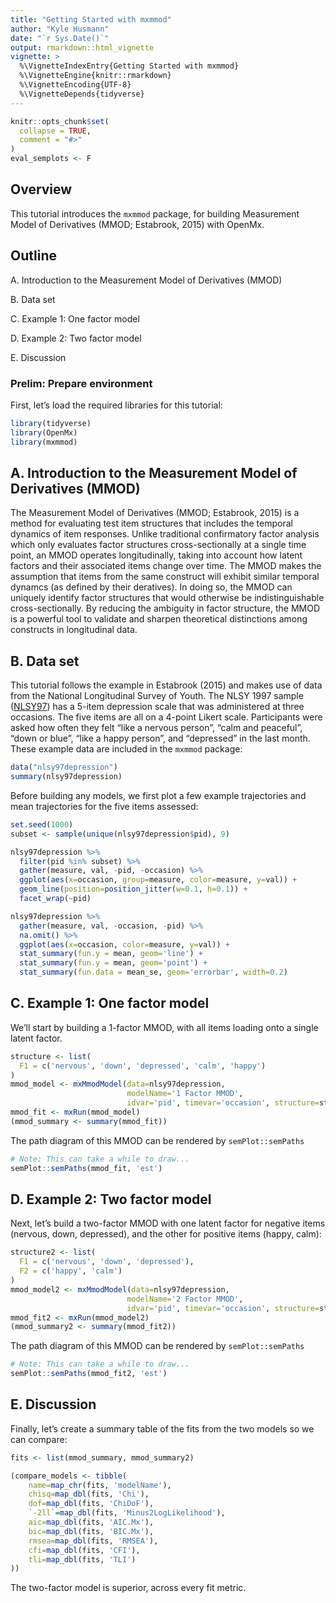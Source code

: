 ```yaml
---
title: "Getting Started with mxmmod"
author: "Kyle Husmann"
date: "`r Sys.Date()`"
output: rmarkdown::html_vignette
vignette: >
  %\VignetteIndexEntry{Getting Started with mxmmod}
  %\VignetteEngine{knitr::rmarkdown}
  %\VignetteEncoding{UTF-8}
  %\VignetteDepends{tidyverse}
---
```


```r
knitr::opts_chunk$set(
  collapse = TRUE,
  comment = "#>"
)
eval_semplots <- F
```

## Overview

This tutorial introduces the `mxmmod` package, for building Measurement Model of Derivatives (MMOD; Estabrook, 2015) with OpenMx.

## Outline

A. Introduction to the Measurement Model of Derivatives (MMOD)

B. Data set

C. Example 1: One factor model

D. Example 2: Two factor model

E. Discussion

### Prelim: Prepare environment

First, let's load the required libraries for this tutorial:

```r
library(tidyverse)
library(OpenMx)
library(mxmmod)
```

## A. Introduction to the Measurement Model of Derivatives (MMOD)

The Measurement Model of Derivatives  (MMOD; Estabrook, 2015) is a method for evaluating test item structures that includes the temporal dynamics of item responses.
Unlike traditional confirmatory factor analysis which only evaluates factor structures cross-sectionally at a single time point, an MMOD operates longitudinally, taking into account how latent factors and their associated items change over time.
The MMOD makes the assumption that items from the same construct will exhibit similar temporal dynamcs (as defined by their deratives).
In doing so, the MMOD can uniquely identify factor structures that would otherwise be indistinguishable cross-sectionally.
By reducing the ambiguity in factor structure, the MMOD is a powerful tool to validate and sharpen theoretical distinctions among constructs in longitudinal data.

## B. Data set

This tutorial follows the example in Estabrook (2015) and makes use of data from the National Longitudinal Survey of Youth.
The NLSY 1997 sample ([NLSY97](https://www.bls.gov/nls/nlsy97.htm)) has a 5-item depression scale that was administered at three occasions.
The five items are all on a 4-point Likert scale.
Participants were asked how often they felt "like a nervous person", "calm and peaceful", "down or blue", "like a happy person", and "depressed" in the last month. These  example data are included in the `mxmmod` package:

```r
data("nlsy97depression")
summary(nlsy97depression)
```

Before building any models, we first plot a few example trajectories and mean trajectories for the five items assessed:

```r
set.seed(1000)
subset <- sample(unique(nlsy97depression$pid), 9)

nlsy97depression %>%
  filter(pid %in% subset) %>%
  gather(measure, val, -pid, -occasion) %>%
  ggplot(aes(x=occasion, group=measure, color=measure, y=val)) +
  geom_line(position=position_jitter(w=0.1, h=0.1)) +
  facet_wrap(~pid)
```

```r
nlsy97depression %>%
  gather(measure, val, -occasion, -pid) %>%
  na.omit() %>%
  ggplot(aes(x=occasion, color=measure, y=val)) +
  stat_summary(fun.y = mean, geom='line') +
  stat_summary(fun.y = mean, geom='point') +
  stat_summary(fun.data = mean_se, geom='errorbar', width=0.2)
```

## C. Example 1: One factor model

We'll start by building a 1-factor MMOD, with all items loading onto a single latent factor.

```r
structure <- list(
  F1 = c('nervous', 'down', 'depressed', 'calm', 'happy')
)
mmod_model <- mxMmodModel(data=nlsy97depression,
                          modelName='1 Factor MMOD',
                          idvar='pid', timevar='occasion', structure=structure, fiml=F)
mmod_fit <- mxRun(mmod_model)
(mmod_summary <- summary(mmod_fit))
```

The path diagram of this MMOD can be rendered by `semPlot::semPaths`

```r
# Note: This can take a while to draw...
semPlot::semPaths(mmod_fit, 'est')
```


## D. Example 2: Two factor model

Next, let's build a two-factor MMOD with one latent factor for negative items (nervous, down, depressed), and the other for positive items (happy, calm):

```r
structure2 <- list(
  F1 = c('nervous', 'down', 'depressed'),
  F2 = c('happy', 'calm')
)
mmod_model2 <- mxMmodModel(data=nlsy97depression,
                          modelName='2 Factor MMOD',
                          idvar='pid', timevar='occasion', structure=structure2)
mmod_fit2 <- mxRun(mmod_model2)
(mmod_summary2 <- summary(mmod_fit2))
```

The path diagram of this MMOD can be rendered by `semPlot::semPaths`

```r
# Note: This can take a while to draw...
semPlot::semPaths(mmod_fit2, 'est')
```

## E. Discussion

Finally, let's create a summary table of the fits from the two models so we can compare:

```r
fits <- list(mmod_summary, mmod_summary2)

(compare_models <- tibble(
    name=map_chr(fits, 'modelName'),
    chisq=map_dbl(fits, 'Chi'),
    dof=map_dbl(fits, 'ChiDoF'),
    `-2ll`=map_dbl(fits, 'Minus2LogLikelihood'),
    aic=map_dbl(fits, 'AIC.Mx'),
    bic=map_dbl(fits, 'BIC.Mx'),
    rmsea=map_dbl(fits, 'RMSEA'),
    cfi=map_dbl(fits, 'CFI'),
    tli=map_dbl(fits, 'TLI')  
))
```

The two-factor model is superior, across every fit metric.
